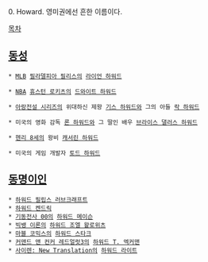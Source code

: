 0. Howard. 영미권에선 흔한 이름이다.

[[목차]]

== [[동성]] ==
 * [[MLB]] [[필라델피아 필리스]]의 [[라이언 하워드]]

 * [[NBA]] [[휴스턴 로키츠]]의 [[드와이트 하워드]]

 * [[아랑전설 시리즈]]의 위대하신 제왕 [[기스 하워드]]와 그의 아들 [[락 하워드]]

 * 미국의 영화 감독 [[론 하워드]]와 그 딸인 배우 [[브라이스 댈러스 하워드]]

 * [[헨리 8세]]의 왕비 [[캐서린 하워드]]

 * 미국의 게임 개발자 [[토드 하워드]]

== [[동명이인]] ==
 * [[하워드 필립스 러브크래프트]]
 * [[하위 켄드릭|하워드 켄드릭]]
 * [[기동전사 00]]의 [[하워드 메이슨]]
 * [[빅뱅 이론]]의 [[하워드 조엘 왈로위츠]]
 * [[마블 코믹스]]의 [[하워드 스타크]]
 * [[커맨드 앤 컨커 레드얼럿3]]의 [[하워드 T. 엑커맨]]
 * [[사이렌: New Translation]]의 [[하워드 라이트]]
